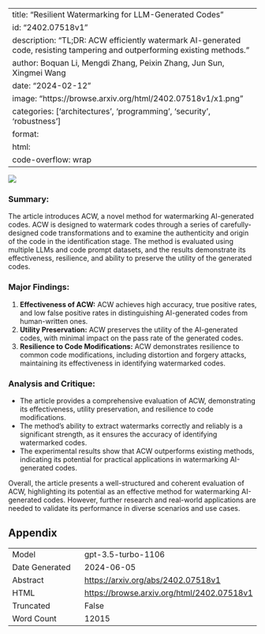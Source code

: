 
---
title: "Resilient Watermarking for LLM-Generated Codes"
id: "2402.07518v1"
description: "TL;DR: ACW efficiently watermark AI-generated code, resisting tampering and outperforming existing methods."
author: Boquan Li, Mengdi Zhang, Peixin Zhang, Jun Sun, Xingmei Wang
date: "2024-02-12"
image: "https://browse.arxiv.org/html/2402.07518v1/x1.png"
categories: ['architectures', 'programming', 'security', 'robustness']
format:
  html:
    code-overflow: wrap
---

![](https://browse.arxiv.org/html/2402.07518v1/x1.png)

### **Summary:**
The article introduces ACW, a novel method for watermarking AI-generated codes. ACW is designed to watermark codes through a series of carefully-designed code transformations and to examine the authenticity and origin of the code in the identification stage. The method is evaluated using multiple LLMs and code prompt datasets, and the results demonstrate its effectiveness, resilience, and ability to preserve the utility of the generated codes.

### **Major Findings:**
1. **Effectiveness of ACW:** ACW achieves high accuracy, true positive rates, and low false positive rates in distinguishing AI-generated codes from human-written ones.
2. **Utility Preservation:** ACW preserves the utility of the AI-generated codes, with minimal impact on the pass rate of the generated codes.
3. **Resilience to Code Modifications:** ACW demonstrates resilience to common code modifications, including distortion and forgery attacks, maintaining its effectiveness in identifying watermarked codes.

### **Analysis and Critique:**
- The article provides a comprehensive evaluation of ACW, demonstrating its effectiveness, utility preservation, and resilience to code modifications.
- The method's ability to extract watermarks correctly and reliably is a significant strength, as it ensures the accuracy of identifying watermarked codes.
- The experimental results show that ACW outperforms existing methods, indicating its potential for practical applications in watermarking AI-generated codes.

Overall, the article presents a well-structured and coherent evaluation of ACW, highlighting its potential as an effective method for watermarking AI-generated codes. However, further research and real-world applications are needed to validate its performance in diverse scenarios and use cases.

## Appendix

|          |          |
|----------|----------|
| Model     | gpt-3.5-turbo-1106       |
| Date Generated     | 2024-06-05       |
| Abstract | [https://arxiv.org/abs/2402.07518v1](https://arxiv.org/abs/2402.07518v1)        |
| HTML     | [https://browse.arxiv.org/html/2402.07518v1](https://browse.arxiv.org/html/2402.07518v1)       |
| Truncated       | False       |
| Word Count       | 12015       |